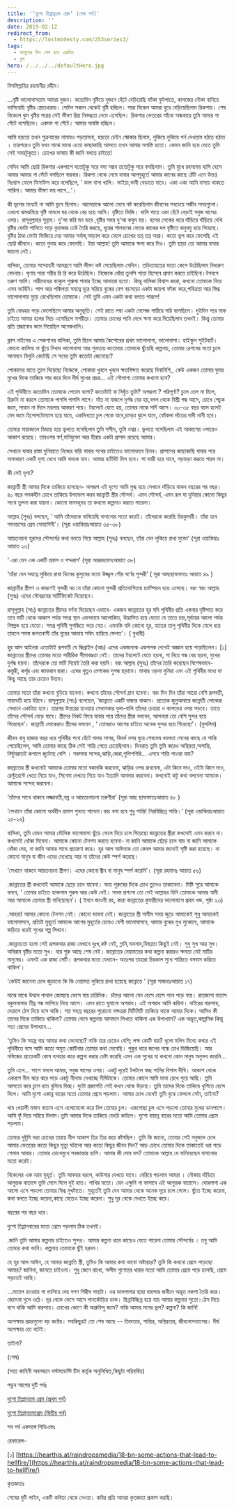 ```yaml
---
title: '‘দুশো তিপ্পান্নতম প্রেম’ (শেষ পর্ব)'
description: ''
date: 2019-02-12
redirect_from:
  - https://lostmodesty.com/253series3/
tags:
  - ফাগুনের দিন শেষ হবে একদিন
  - ব্লগ
hero: /../../../defaultHero.jpg
---
```


বিসমিল্লাহির রহমানীর রহীম।

...বৃষ্টি ভালোবাসতাম আমরা দুজন। কতোদিন বৃষ্টিতে দুজনে হেঁটে বেড়িয়েছি ফাঁকা ফুটপাতে, কাগজের নৌকা বানিয়ে ভাসিয়েছি বৃষ্টির স্ত্রোতধারায়। সেদিন সকাল থেকেই বৃষ্টি হচ্ছিল। সারা বিকেল আমরা ঘুরে বেড়িয়েছিলাম রিকশায়। শেষ বিকেলে ঝুম বৃষ্টির পরের সেই ভীষণ প্রিয় নিস্তব্ধতা নেমে এসেছিল। রিকশার ভেতরের আঁধো অন্ধকারে তুমি আমার গা সেঁটে বসেছিলে। একদম গা সেঁটে। আমার অস্বস্তি হচ্ছিল।

আমি হয়তো তখন শুক্রবারের নামাযও পড়তামনা, হয়তো চেইন স্মোকার ছিলাম, লুকিয়ে লুকিয়ে পর্ন দেখতাম হঠাত হঠাত । তারপরেও তুমি যখন মাঝে মাঝে এতো কাছাকাছি আসতে তখন আমার অস্বস্তি হতো। কেমন জানি হয়ে যেতে তুমি সেই সময়টুকুতে। চোখের ভাষায় কী জানি বলতে চাইতে!

সেদিন আমি ছোট্ট রিকশার একপাশে যতোটুকু সরে বসা সম্ভব ততোটুকু সরে বসছিলাম। তুমি মুখে রহস্যময় হাসি হেসে আবার আমার গা সেঁটে বসছিলে বারবার। রিকশা থেকে নেমে যাবার আগমুহূর্তে আমার কানের কাছে ঠোঁট এনে উত্তপ্ত নিঃশ্বাস ফেলে ফিসফিস করে বলেছিলে, ‘ কাল বাসা খালি। ভাইয়া,ভাবী বেড়াতে যাবে। একা একা আমি বাসায় থাকতে পারিনা। আমার ভীষণ ভয় লাগে...’।

কী ভুলের মধ্যেই না আমি ডুবে ছিলাম। আলেয়াকে আলো ভেবে নষ্ট করেছিলাম জীবনের সবচেয়ে সজীব সময়গুলো। এখনো ঝমঝমিয়ে বৃষ্টি নামলে ঘর থেকে বের হয়ে আসি। বৃষ্টিতে ভিজি। খালি পায়ে একা হেঁটে বেড়াই সবুজ ঘাসের ওপর। রাসূলুল্লাহর সুন্নাহ। দু'আ করি মন ভরে ,বৃষ্টির সময় দু'আ কবুল হয়। হলের লেকের ধারে দাঁড়িয়ে দাঁড়িয়ে দেখি বৃষ্টির ফোটা পানিতে পড়ে বৃত্তাকার ঢেউ তৈরি করছে, দূরের শালবনের ভেতর কাকের দল বৃষ্টিতে জবুথবু হয়ে গিয়েছে। বৃষ্টির ঠাণ্ডা ফোটা ভিজিয়ে দেয় আমার সর্বাঙ্গ,আড়াল করে ফেলে চোখের তপ্ত তপ্ত অশ্রু। কতো ভুল করে ফেলেছি এই ছোট্ট জীবনে। কতো গুনাহ করে ফেলেছি। ইয়া আল্লাহ! তুমি আমাকে ক্ষমা করে দিও। তুমি ছাড়া তো আমার যাবার জায়গা নেই।

বালিকা, তোমার সম্মোহনী আমন্ত্রণে আমি ভীষণ কষ্ট পেয়েছিলাম সেদিন। তড়িতাহতের মতো কেপে উঠেছিলাম নিদারুণ বেদনায়। ঘৃণায় সারা শরীর রি রি করে উঠেছিল। নিজেকে ধোঁয়া তুলসি পাতা হিসেবে প্রমাণ করতে চাইছিনা।টগবগে তরুণ আমি। নারীদেহের ব্যাকুল শুশ্রুষা পাবার ইচ্ছে আমারো হতো। কিন্তু বালিকা বিশ্বাস করো, কখনো তোমাকে নিয়ে এসব ভাবিনি। পাপ আর পঙ্কিলতা সযত্নে দূরে সরিয়ে বুকের বেশ বড়সড়ো একটা জায়গা ফাঁকা করে,পবিত্রতা আর স্নিগ্ধ ভালোলাগায় মুড়ে রেখেছিলাম তোমাকে। সেই তুমি এমন একটা কথা বলতে পারলে!

তুমি বোধহয় পড়ে ফেলেছিলে আমার অনুভূতি। সেই রাতে লম্বা একটা মেসেজ পাঠিয়ে সরি বলেছিলে। দুইদিন পরে মাফ চাইতে আমার হলের নিচে এসেছিলে সশরীরে। তোমার চোখের পানি দেখে ক্ষমা করে দিয়েছিলাম তখনই। কিন্তু তোমার প্রতি শ্রদ্ধাবোধ কমে গিয়েছিল অনেকখানি।

ক্লাস নাইনের এ সেকশনের বালিকা, তুমি ছিলে আমার কৈশোরের প্রথম ভালোলাগা, ভালোবাসা। হাইস্কুল সুইটহার্ট। কোনো কালিমা না ছুঁয়ে নিখাদ ভালোবাসা আর শুভ্রতায় কতোবার তোমাকে ছুঁয়েছি কল্পনায়, তোমার রেশমের মতো চুলে আনমনে বিলুনি কেটেছি সে সবের তুমি কতোটা জেনেছো?

পোকাদের হাতে তুলে দিয়েছো নিজেকে, পোকারা খুবলে খুবলে ক্ষতবিক্ষত করেছে দিবানিশি,, কেউ একজন তোমার ঘুমন্ত মুখের দিকে তাকিয়ে পার করে দিবে দীর্ঘ সুখের প্রহর... এই সৌভাগ্য তোমার কখনো হবে?

এই পৃথিবীতে কতোদিন তোমাকে পেতাম বলো? কতোটাই বা নিখুঁত তুমি? অপরূপা ? পরিপূর্ণা? চুলে তেল না দিলে, চিরুনি না করলে তোমাকে পাগলি পাগলি লাগে। দাঁত না বাজলে দুর্গন্ধ বের হয়,বগল থেকে বিশ্রী গন্ধ আসে, চোখে পেচুক জমে, সাবান না দিলে ময়লার আস্তরণ পরে। টয়লেটে যেতে হয়, তোমার নাকে সর্দি আসে। ৩০-৩৫ বছর বয়স হলেই মেদ জমে হিপোপটোম্যাস হয়ে যাবে, একদিনতো চুল পেকে যাবে,চামড়া ঝুলে যাবে, ফোঁকলা দাঁতের দাদী নানী হবে।

তোমার মায়াজালে বিভ্রান্ত হয়ে ভুলতে বসেছিলাম তুমি সসীম, তুমি নশ্বর। ভুলতে বসেছিলাম এই আকাশের ওপারেও আকাশ রয়েছে। তারওপর স্বর্ণ,মনিমুক্তো আর হীরার একটা প্রাসাদ রয়েছে আমার।

সেখানে যাবার রাস্তা দুনিয়াতে নিজের বাড়ি যাবার পথের চাইতেও ভালোভাবে চিনব। প্রাসাদের কাছাকাছি যাবার পরে অসাধারণ একটি দৃশ্য দেখে আমি থমকে যাব। আমার হার্টবিট মিস হবে। পা ভারী হয়ে যাবে, নড়াচড়া করতে পারব না।

কী সেই দৃশ্য?

জান্নাতী স্ত্রী আমার দিকে তাকিয়ে হাসছেন- অপরূপ এই দৃশ্যে আমি মুগ্ধ হয়ে সেখানে দাঁড়িয়ে থাকব বছরের পর বছর। ৪০ বছর পলকহীন চোখে তাকিয়ে উপভোগ করব জান্নাতী স্ত্রীর সৌন্দর্য। এমন সৌন্দর্য, এমন রূপ যা দুনিয়ার কোনো কিছুর সাথে তুলনা করা যায়না। কোনো মানবহৃদয় তা কখনো কল্পনাও করতে পারেনা।

আল্লাহ (সুবঃ) বলছেন, ‘ আমি তাঁদেরকে বানিয়েছি বানানোর মতো করেই। তাঁদেরকে করেছি চিরকুমারী। তাঁরা হবে সমবয়সের প্রেম সোহাগিনী’। (সূরা ওয়াকিয়াঃআয়াত ৩৫-৩৮)

আয়তনয়না হুরদের সৌন্দর্যের কথা বলতে গিয়ে আল্লাহ (সুবঃ) বলছেন, তাঁরা যেন লুকিয়ে রাখা মুক্তো’ (সূরা ওয়াকিয়াঃ আয়াত ২৩)

‘ এরা যেন এক একটি প্রবাল ও পদ্মরাগ’ (সূরা আররহমানঃআয়াত ৫৮)

‘তাঁরা যেন সযত্নে লুকিয়ে রাখা ডিমের কুসুমের মতো উজ্জ্বল গৌর বর্ণের সুন্দরী’ ( সূরা আছছাফফাতঃ আয়াত ৪৯ )

জান্নাতীর স্ত্রীগণ এ কারণেই সুন্দরী নয় যে তাঁরা কোনো সুন্দরী প্রতিযোগিতায় চ্যাম্পিয়ন হয়ে এসেছে। বরং স্বয়ং আল্লাহ (সুবঃ) এদের সৌনদ্রযের সার্টিফিকেট দিয়েছেন।

রাসূলুল্লাহ (সাঃ) জান্নাতের স্ত্রীদের বর্ণনা দিয়েছেন এভাবে- একজন জান্নাতের হুর যদি পৃথিবীর প্রতি একবার দৃষ্টিপাত করে তবে মাটি থেকে আকাশ পর্যন্ত সমগ্র স্থান এমনভাবে আলোকিত, উদ্ভাসিত হয়ে যেতো যে তাতে চন্দ্র,সূর্যয়ের আলো পর্যন্ত নিষ্প্রভ হয়ে যেতো। সমগ্র পৃথিবী সুগন্ধিতে ভরে যেত। এমনকি যদি কোনো হুর, হাতের তালু পৃথিবীর দিকে মেলে ধরে তাহলে সমস্ত জগতবাসী তাঁর নূরের আভায় সম্বিৎ হারিয়ে ফেলত’। ( বুখারী)

হুর আল আইনরা এতোটাই রূপবতী যে জিব্রাইল (আঃ) এদের একজনকে একপলক দেখেই অজ্ঞান হয়ে পড়েছিলেন। \[১] জান্নাতের স্ত্রীদের তোমার মতো শারীরিক সীমাবদ্ধতা নেই। তাদের টয়লেটে যেতে হয়না, গা দিয়ে গন্ধ বের হয়না, মুখের দুর্গন্ধ হয়না। তাঁদেরকে তো মাটি দিয়েই তৈরি করা হয়নি। বরং আল্লাহ (সুবঃ) তাঁদের তৈরি করেছেন বিশেষভাবে- কস্তুরী, কর্পূর এবং জাফরান দ্বারা। এদের থুতুও মেশকের সুগন্ধ ছড়াবে। মাথার ওড়না দুনিয়া এবং এই পৃথিবীর মধ্যে যা কিছু আছে তার চেয়েও উত্তম।

তোমার মতো তাঁরা কখনো বুড়িয়ে যাবেনা। কখনো তাঁদের সৌন্দর্য ম্লান হবেনা। বরং দিন দিন তাঁরা আরো বেশি রূপবতী, মায়াবতী হয়ে উঠবে। রাসূলুল্লাহ (সাঃ) বলেছেন, ‘জান্নাতে একটি বাজার থাকবে। প্রত্যেক জুমুআবারে জান্নাতী লোকেরা সেখানে একত্রিত হবে। তারপর উত্তরের হাওয়ায় সেখানকার ধুলা-বালি তাঁদের চেহারা ও কাপড়ের ওপর পড়বে। তাতে তাঁদের সৌন্দর্য বেড়ে যাবে। স্ত্রীদের নিকট ফিরে যাবার পরে তাঁদের স্ত্রীরা বলবেন, আপনারা তো বেশি সুন্দর হয়ে গিয়েছেন’। জান্নাতী লোকেরাও স্ত্রীদের বলবেন , ‘ তোমরাও আগের চাইতে অনেক সুন্দর হয়ে গিয়েছো’। (মুসলিম)

জীবন বাবু হাজার বছর ধরে পৃথিবীর পথে হেঁটে মালয় সাগর, বিদর্ভ নগর ঘুরে শেষমেষ ববলতা সেনের কাছে যে শান্তি পেয়েছিলেল, আমি তোমার কাছে ঠিক সেই শান্তি পেতে চেয়েছিলাম। দিনরাত তুমি তুমি করেও অস্থিরতা,অশান্তি, নির্ঘুমরাতই কপালে জুটেছে বেশি । সবসময় সন্দেহ,ঝাড়ি,জেরা,পুলিশগিরি... এসবে শান্তি পাওয়া যায়?

জান্নাতের স্ত্রী কখনোই আমাকে তোমার মতো বকাবকি করবেনা, ঝাড়ির ওপর রাখবেনা, এটা কিনে দাও, ওইটা কিনে দাও, রেস্টুরেন্টে খেতে নিয়ে যাও, সিনেমা দেখতে নিয়ে যাও ইত্যাদি আবদার করবেনা। কখনোই কটু কথা বলবেনা আমাকে। আমাকে সন্দেহ করবেনা।

‘তাঁদের সাথে থাকবে লজ্জাবতী,নম্র ও আয়তলোচনা তরুণীরা’ (সূরা আছ ছাফফাতঃআয়াত ৪৮ )

‘সেখানে তাঁরা কোনো অর্থহীন প্রলাপ শুনতে পাবেনা।বরং বলা হবে শুধু শান্তি! নিরবিচ্ছিন্ন শান্তি।’ (সূরা ওয়াকিয়াঃআয়াত ২৫-২৬)

বালিকা, তুমি যেমন আমার মৌলিক ভালোবাসা ছুঁড়ে ফেলে দিয়ে চলে গিয়েছো জান্নাতের স্ত্রীরা কখনোই এমন করবে না। কখনোই ধোঁকা দিবেনা। আমাকে কোনো টেনশন করতে হবেনা- না জানি আমাকে ছেঁড়ে চলে যায় না জানি আমাকে ধোঁকা দেয়, না জানি আমার সাথে প্রতারণা করে। হুর আল আঈনকে তো কেবল আমার জন্যেই সৃষ্টি করা হয়েছে। না কোনো মানুষ বা জীন এদের দেখেছে আর না তাঁদের কেউ স্পর্শ করেছে।

‘সেখানে থাকবে আয়তনয়না স্ত্রীগণ। এদের কোনো জ্বীন বা মানুষ স্পর্শ করেনি’। (সূরা রহমানঃ আয়াত ৫৬)

.জান্নাতের স্ত্রী কখনোই আমাকে ছেড়ে চলে যাবেনা। অন্য পুরুষের দিকে চোখ তুলেও তাকাবেনা। মিষ্টি সুরে আমাকে বলবে, ‘ তোমার চাইতে হ্যান্ডসাম পুরুষ আর কেউ নেই। সমস্ত প্রশংসা তো সেই আল্লাহর যিনি তোমাকে আমার স্বামী আর আমাকে তোমার স্ত্রী বানিয়েছেন’। ( ইবনে জাওযী রহ, কারা জান্নাতের কুমারীদের ভালোবাসে প্রথম খন্ড, পৃষ্ঠা ২৩)

.আহহা! আমার কোনো টেনশন নেই। কোনো ভাবনা নেই। জান্নাতের স্ত্রী অসীম সময় জুড়ে আমাকেই শুধু আমাকেই ভালোবাসবে, প্রতিটা মুহূর্তে আমাকে আগের মুহূর্তের চেয়েও বেশী ভালোবাসবে, আমার বুকের মুখ লুকোবে, আমাকে জড়িয়ে ধরেই সুখের গল্প লিখবে।

.জান্নাততো হলো সেই রূপকথার রাজ্য যেখানে দুঃখ,কষ্ট নেই, গ্লানি,অবসাদ,বিষণ্ণতা কিছুই নেই। শুধু সুখ আর সুখ। অবিরাম বৃষ্টির মতো সুখ। যার শুরু আছে শেষ নেই। জান্নাতের নেয়ামতের কথা কল্পনা করারও ক্ষমতা নেই মাটির মানুষের। এমনই এক রাজ্য সেটি। রূপকথার মতো যেখানে- অতঃপর তাহারা চিরকাল সুখে শান্তিতে বসবাস করিতে থাকিল’।

‘কেউই জানেনা চোখ জুড়ানো কি কি নেয়ামত লুকিয়ে রাখা হয়েছে জান্নাতে ’ (সূরা সাজদাঃআয়াত ১৭)

মাঝে মাঝে উত্থাল পাথাল জোস্ন্যায় ভেসে যায় চারিদিক। চাঁদের আলো যেন হেসে হেসে গলে পড়ে যায়। রাতজাগা বাতাস বকুলমালার তীব্র গন্ধ ভাসিয়ে নিয়ে আসে। এমন রাতে ঘুমানো অপরাধ। এই অপরাধ আমি করিনা। বাইরের বারন্দায়, দেয়ালে ঠেস দিয়ে বসে থাকি। শত সহস্র বছরের পুরোনো নক্ষত্ররা মিটিমিটি তাকিয়ে থাকে আমার দিকে। আমিও কী তাদের দিকে তাকিয়ে থাকিনা? তোমায় ভেবে কল্পনায় আনমনে লিখতে থাকিনা এক উপাখ্যান? এক অদ্ভূত,কাল্পনিক কিন্তু সত্য প্রেমের উপাখ্যান...

‘তুমিও কি সহস্র বার আমার কথা ভেবেছো? নাকি তার চেয়েও বেশি; লক্ষ কোটি বার? ধূলো মলিন মিথ্যে কথার এই পৃথিবীতে বসে আমি কতো অযুত কোটিবার তোমার কথা ভেবেছি। পুকুর ধারে জলের গন্ধে চোখ ভিজিয়েছি। আর মস্তিষ্কের প্রত্যেকটি কোষ ব্যবহার করে কল্পনা করার চেষ্টা করেছি এমন এক সুখের যা কখনো কোন মানুষ অনুভব করেনি...

তুমি এলে... পাশে বসলে আমার, সবুজ ঘাসের ওপর। একটু দূরেই টলটলে স্বচ্ছ পানির বিশাল দীঘি। আকাশ থেকে একরাশ নীল ঝরে ঝরে পড়ে একটু নীলাভ দেখাচ্ছে দীঘিটাকে। তোমার কোলে আমি মাথা রেখে শুয়ে আছি। তুমি আলতো করে চুলে হাত বুলিয়ে দিচ্ছ। দুটো প্রজাপতি সেই কখন থেকে উড়ছে। তুমি তাদের দিকে তাকিয়ে খুশিতে হেসে দিলে। আমি দুশো একান্ন বারের মতো তোমার প্রেমে পড়লাম। আমার চোখ দেখেই তুমি বুঝে ফেললে সেটা, তাইনা?

খাম খেয়ালী মস্তান বাতাস এসে এলোমেলো করে দিল তোমার চুল। একগোছা চুল এসে পড়লো তোমার মুখের ডানপাশে। আমি ফুঁ দিয়ে সরিয়ে দিলাম।তুমি আমার দিকে তাকিয়ে ভেংচি কাটলে। দুশো বায়ান্ন বারের মতো আমি তোমার প্রেমে পড়লাম।

তোমার দুষ্টুমি ভরা চোখের তারায় নীল আকাশ তির তির করে কাঁপছিল। তুমি কি জানো, তোমার সেই সবুজাভ চোখ আমার ভেতরের কতো কিছুর মৃত্যু ঘটালো আর কতো কিছুর জীবন দিল? আড় চোখে তোমার দিকে তাকাতেই ধরা পড়ে গেলাম আবার। তোমার চোখেমুখে সবজান্তার হাসি। আমার কী দোষ বল? তোমাকে আল্লাহ যে বানিয়েছেন বানানোর মতো করেই।

বিকেলের এক নরম মুহূর্ত। তুমি আবদার ধরলে, কাউসার দেখতে যাবে। বেরিয়ে পড়লাম আমরা । নৌকায় দাঁড়িয়ে আগুন্তক বাতাসে তুমি মেলে দিলে দুই হাত। পাখির মতো। যেন এক্ষুনি গা ভাসাবে এই আগুন্তক বাতাসে। ঘোরলাগা এক আলো এসে পড়লো তোমার স্নিগ্ধ মুখটাতে। মুহূর্তেই তুমি যেন আমার থেকে অনেক দূরে চলে গেলে। ছুঁতে ইচ্ছে করেনা, কথা বলতে ইচ্ছে করেনা,কাছে যেতেও ইচ্ছে করেনা। শুধু দূর থেকে দেখতে ইচ্ছে করে।

বছরের পর বছর ধরে।

দুশো তিপ্পানবারের মতো প্রেমে পড়লাম ঠিক তখনই।

.জানি তুমি আমার কল্পনার চাইতেও সুন্দর। আমার কল্পনা ধারে কাছেও যেতে পারেনা তোমার সৌন্দর্যের । তবু আমি তোমার কথা ভাবি। কল্পনায় তোমাকে ছুঁই হরদম।

হে হুর আল আঈন, হে আমার জান্নাতি স্ত্রী, তুমিও কি আমার কথা ভাবো অষ্টপ্রহর? তুমি কি কখনো প্রেমে পড়েছো আমার? জানিনা, জানতে চাইওনা। শুধু জেনে রাখো, অসীম গুণোত্তর ধারার মতো আমি তোমার প্রেমে পড়ে চলেছি, প্রেমে পড়তেই আছি।

...মাতাল হাওয়ায় গা ভাসিয়ে দেয় গগণ শিরীষ গাছটা। ওর ডালপালার ছায়া বারন্দার জমীনে অদ্ভূত নকশা তৈরি করে। জ্যোৎস্না দুলে ওঠে। দূর থেকে ভেসে আসে পানকৌড়ির ডাক। ছিন্নবিচ্ছিন্ন হয়ে যায় আমার কল্পনার সুতো।ঠেস দিয়ে বসে থাকি আমি বারন্দায়। চোখের কোণে কী অশ্রুবিন্দু জমে? নাকি আমার মনের ভুল? কল্পনা? কি জানি!

অপেক্ষার প্রহরগুলো বড় কষ্টের। সবকিছুরই তো শেষ আছে -- তিক্ততার, শান্তির, অস্থিরতার, জীবনোপন্যাসের। দীর্ঘ অপেক্ষার তো বটেই।

তাইনা?

(শেষ)

(সত্য কাহিনী অবলম্বনে লস্টমডেস্টি টিম কর্তৃক অনুলিখিত,কিছুটা পরিবর্ধিত)

পড়ুন আগের দুটি পর্বঃ

[দুশো তিপ্পান্নতম প্রেম (প্রথম পর্ব)](https://lostmodesty.com/2019/02/দুশো-তিপ্পান্নতম-প্রেম/)

[দুশো তিপ্পান্নতমপ্রেম (দ্বিতীয় পর্ব)](https://cms.lostmodesty.com/2019/02/দুশো-তিপ্পান্নতম-প্রেম-দ/)

সব পর্ব একসঙ্গে পিডিএফঃ

রেফারেন্স-

\[১] [https://hearthis.at/raindropsmedia/18-bn-some-actions-that-lead-to-hellfire/](https://hearthis.at/raindropsmedia/18-bn-some-actions-that-lead-to-hellfire/)

কৃতজ্ঞতাঃ

শেষের দুটি লাইন, একটি কবিতা থেকে নেওয়া। কবির প্রতি আমরা কৃতজ্ঞতা প্রকাশ করছি।

